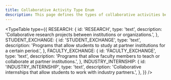 ```yaml
---
title: Collaborative Activity Type Enum
description: This page defines the types of collaborative activities between institutions or organizations.
---
```


<TypeTable
  type={{
    RESEARCH: {
      id: 'RESEARCH',
      type: 'text',
      description: 'Collaborative research projects between institutions or organizations.',
    },
    STUDENT_EXCHANGE: {
      id: 'STUDENT_EXCHANGE',
      type: 'text',
      description: 'Programs that allow students to study at partner institutions for a certain period.',
    },
    FACULTY_EXCHANGE: {
      id: 'FACULTY_EXCHANGE',
      type: 'text',
      description: 'Programs that allow faculty members to teach or collaborate at partner institutions.',
    },
    INDUSTRY_INTERNSHIP: {
      id: 'INDUSTRY_INTERNSHIP',
      type: 'text',
      description: 'Collaborative internships that allow students to work with industry partners.',
    },
  }}
/>
